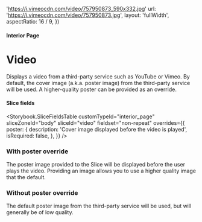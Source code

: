 


  'https://i.vimeocdn.com/video/757950873_590x332.jpg'
  url: 'https://i.vimeocdn.com/video/757950873.jpg',
  layout: 'fullWidth',
  aspectRatio: 16 / 9,
})

<Meta title="Interior Pages/Video" />

#### Interior Page

# Video

Displays a video from a third-party service such as YouTube or Vimeo. By
default, the cover image (a.k.a. poster image) from the third-party service will
be used. A higher-quality poster can be provided as an override.

#### Slice fields

<Storybook.SliceFieldsTable
  customTypeId="interior_page"
  sliceZoneId="body"
  sliceId="video"
  fieldset="non-repeat"
  overrides={{
    poster: {
      description: 'Cover image displayed before the video is played',
      isRequired: false,
    },
  }}
/>

### With poster override

The poster image provided to the Slice will be displayed before the user plays
the video. Providing an image allows you to use a higher quality image that the
default.

<Canvas withSource="none">
  <Story name="With poster override">
    <InteriorPageBodyVideo
      nextSharesBg={false}
      videoURL={videoURL}
      posterData={posterData}
    />
  </Story>
</Canvas>

### Without poster override

The default poster image from the third-party service will be used, but will
generally be of low quality.

<Canvas withSource="none">
  <Story name="Without poster override">
    <InteriorPageBodyVideo
      nextSharesBg={false}
      videoURL={videoURL}
      videoThumbnailURL={videoThumbnailURL}
      videoThumbnailAspectRatio={videoThumbnailAspectRatio}
    />
  </Story>
</Canvas>
